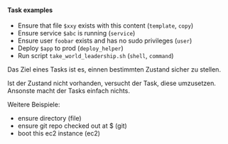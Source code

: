 #### Task examples

- Ensure that file `$xxy` exists with this content (`template`, `copy`)
- Ensure service `$abc` is running (`service`)
- Ensure user `foobar` exists and has no sudo privileges (`user`)
- Deploy `$app` to prod (`deploy_helper`)
- Run script `take_world_leadership.sh` (`shell`, `command`)

<Notes>

Das Ziel eines Tasks ist es, einnen bestimmten Zustand sicher zu stellen.

Ist der Zustand nicht vorhanden, versucht der Task, diese umzusetzen. Ansonste macht der Tasks einfach nichts.

Weitere Beispiele:

- ensure directory (file)
- ensure git repo checked out at $ (git)
- boot this ec2 instance (ec2)

</Notes>
